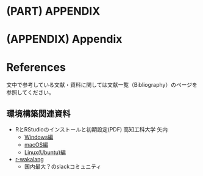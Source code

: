 # (PART) APPENDIX {-}

# (APPENDIX) Appendix {-}

# References {-}

<!-- <div id="refs"></div> -->
<!-- `r if (knitr::is_latex_output()) ' -->
<!-- See Bibliography page -->
<!-- '` -->
<!-- 
　Bibliographyによる参考文献一覧は以下に出力される
　  HTML出力の場合はココに
　  PDF出力の場合は最終ページ（Bibliography）に
　BibTeXの書き方
　  https://ja.wikipedia.org/wiki/BibTeX
-->

文中で参考している文献・資料に関しては文献一覧（Bibliography）のページを参照してください。


## 環境構築関連資料

* RとRStudioのインストールと初期設定(PDF) 高知工科大学 矢内
   * [Windows編](https://yukiyanai.github.io/jp/resources/docs/install-R_ubuntu.pdf)
   * [macOS編](https://yukiyanai.github.io/jp/resources/docs/install-R_macOS.pdf)
   * [Linux(Ubuntu)編](https://yukiyanai.github.io/jp/resources/docs/install-R_ubuntu.pdf)

* [r-wakalang](https://github.com/tokyor/r-wakalang)
   * 国内最大？のslackコミュニティ
